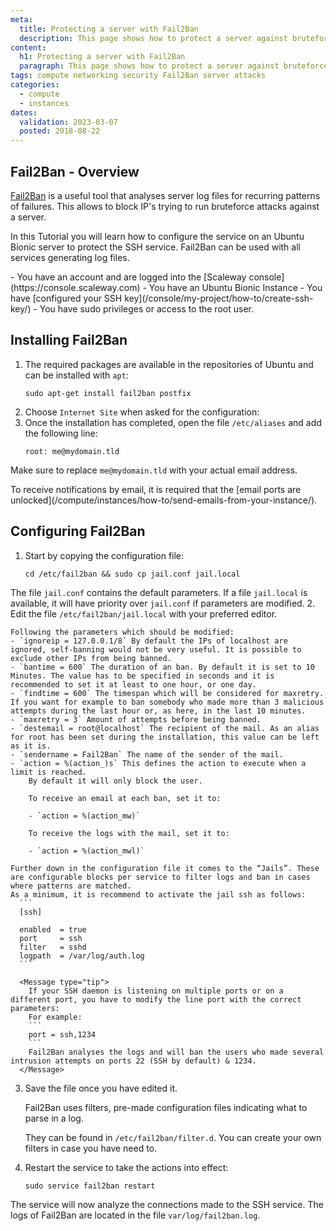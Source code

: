 ```yaml
---
meta:
  title: Protecting a server with Fail2Ban
  description: This page shows how to protect a server against bruteforce attacks with Fail2Ban
content:
  h1: Protecting a server with Fail2Ban
  paragraph: This page shows how to protect a server against bruteforce attacks with Fail2Ban
tags: compute networking security Fail2Ban server attacks
categories:
  - compute
  - instances
dates:
  validation: 2023-03-07
  posted: 2018-08-22
---
```


## Fail2Ban - Overview

[Fail2Ban](https://www.fail2ban.org/) is a useful tool that analyses server log files for recurring patterns of failures. This allows to block IP's trying to run bruteforce attacks against a server.

In this Tutorial you will learn how to configure the service on an Ubuntu Bionic server to protect the SSH service. Fail2Ban can be used with all services generating log files.

<Macro id="iam-requirements" />
 
<Message type="requirement">
  - You have an account and are logged into the [Scaleway console](https://console.scaleway.com)
  - You have an Ubuntu Bionic Instance
  - You have [configured your SSH key](/console/my-project/how-to/create-ssh-key/)
  - You have sudo privileges or access to the root user.
</Message>

## Installing Fail2Ban

1. The required packages are available in the repositories of Ubuntu and can be installed with `apt`:
    ```
    sudo apt-get install fail2ban postfix
    ```
2. Choose `Internet Site` when asked for the configuration:
    <Lightbox src="scaleway-postfix-install.webp" alt="" />
3. Once the installation has completed, open the file `/etc/aliases` and add the following line:
    ```
    root: me@mydomain.tld
    ```

  Make sure to replace `me@mydomain.tld` with your actual email address.

  <Message type="tip">
    To receive notifications by email, it is required that the [email ports are unlocked](/compute/instances/how-to/send-emails-from-your-instance/).
  </Message>

## Configuring Fail2Ban

1. Start by copying the configuration file:
    ```
    cd /etc/fail2ban && sudo cp jail.conf jail.local
    ```

  The file `jail.conf` contains the default parameters. If a file `jail.local` is available, it will have priority over `jail.conf` if parameters are modified.
2. Edit the file `/etc/fail2ban/jail.local` with your preferred editor.

    Following the parameters which should be modified:
    - `ignoreip = 127.0.0.1/8` By default the IPs of localhost are ignored, self-banning would not be very useful. It is possible to exclude other IPs from being banned.
    - `bantime = 600` The duration of an ban. By default it is set to 10 Minutes. The value has to be specified in seconds and it is recommended to set it at least to one hour, or one day.
    - `findtime = 600` The timespan which will be considered for maxretry. If you want for example to ban somebody who made more than 3 malicious attempts during the last hour or, as here, in the last 10 minutes.
    - `maxretry = 3` Amount of attempts before being banned.
    - `destemail = root@localhost` The recipient of the mail. As an alias for root has been set during the installation, this value can be left as it is.
    - `sendername = Fail2Ban` The name of the sender of the mail.
    - `action = %(action_)s` This defines the action to execute when a limit is reached.
        By default it will only block the user.

        To receive an email at each ban, set it to:

        - `action = %(action_mw)`

        To receive the logs with the mail, set it to:

        - `action = %(action_mwl)`

    Further down in the configuration file it comes to the “Jails”. These are configurable blocks per service to filter logs and ban in cases where patterns are matched.
    As a minimum, it is recommend to activate the jail ssh as follows:
      ```
      [ssh]

      enabled  = true
      port     = ssh
      filter   = sshd
      logpath  = /var/log/auth.log
      ```

      <Message type="tip">
        If your SSH daemon is listening on multiple ports or on a different port, you have to modify the line port with the correct parameters:
        For example:
        ```
        port = ssh,1234
        ```
        Fail2Ban analyses the logs and will ban the users who made several intrusion attempts on ports 22 (SSH by default) & 1234.
      </Message>
3. Save the file once you have edited it.

    Fail2Ban uses filters, pre-made configuration files indicating what to parse in a log.

    They can be found in `/etc/fail2ban/filter.d`.
    You can create your own filters in case you have need to.
4. Restart the service to take the actions into effect:
    ```
    sudo service fail2ban restart
    ```

The service will now analyze the connections made to the SSH service. The logs of Fail2Ban are located in the file `var/log/fail2ban.log`.

